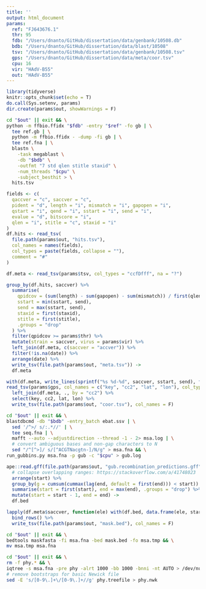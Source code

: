 ```yaml
---
title: ''
output: html_document
params:
  ref: "FJ643676.1"
  thr: 95
  fdb: "/Users/dnanto/GitHub/dissertation/data/genbank/10508.db"
  bdb: "/Users/dnanto/GitHub/dissertation/data/blast/10508"
  tsv: "/Users/dnanto/GitHub/dissertation/data/genbank/10508.tsv"
  gps: "/Users/dnanto/GitHub/dissertation/data/meta/coor.tsv"
  cpu: 16
  vir: "HAdV-B55"
  out: "HAdV-B55"
---
```


```r
library(tidyverse)
knitr::opts_chunk$set(echo = T)
do.call(Sys.setenv, params)
dir.create(params$out, showWarnings = F)
```

```bash
cd "$out" || exit && \
python -m ffbio.ffidx "$fdb" -entry "$ref" -fo gb | \
  tee ref.gb | \
  python -m ffbio.ffidx - -dump -fi gb | \
  tee ref.fna | \
  blastn \
    -task megablast \
    -db "$bdb" \
    -outfmt "7 std qlen stitle staxid" \
    -num_threads "$cpu" \
    -subject_besthit > \
  hits.tsv
```

```r
fields <- c(
  qaccver = "c", saccver = "c", 
  pident = "d", length = "i", mismatch = "i", gapopen = "i", 
  qstart = "i", qend = "i", sstart = "i", send = "i", 
  evalue = "d", bitscore = "i", 
  qlen = "i", stitle = "c", staxid = "i"
)
df.hits <- read_tsv(
  file.path(params$out, "hits.tsv"), 
  col_names = names(fields), 
  col_types = paste(fields, collapse = ""), 
  comment = "#"
)

df.meta <- read_tsv(params$tsv, col_types = "ccfDfff", na = "?")

group_by(df.hits, saccver) %>%
  summarise(
    qpidcov = (sum(length) - sum(gapopen) - sum(mismatch)) / first(qlen) * 100,
    sstart = min(sstart, send),
    send = max(sstart, send),
    staxid = first(staxid),
    stitle = first(stitle),
    .groups = "drop"
  ) %>%
  filter(qpidcov >= params$thr) %>%
  mutate(strain = saccver, virus = params$vir) %>%
  left_join(df.meta, c(saccver = "accver")) %>%
  filter(!is.na(date)) %>%
  arrange(date) %>%
  write_tsv(file.path(params$out, "meta.tsv")) ->
  df.meta

with(df.meta, write_lines(sprintf("%s %d-%d", saccver, sstart, send), file.path(params$out, "ebat.ssv")))
read_tsv(params$gps, col_names = c("key", "cc2", "lat", "lon"), col_types = cols(.default = "c")) %>%
  left_join(df.meta, ., by = "cc2") %>%
  select(key, cc2, lat, lon) %>%
  write_tsv(file.path(params$out, "coor.tsv"), col_names = F)
```

```bash
cd "$out" || exit && \
blastdbcmd -db "$bdb" -entry_batch ebat.ssv | \
  sed '/^>/ s/:.*//' | \
  tee seq.fna | \
  mafft --auto --adjustdirection --thread -1 - 2> msa.log | \
  # convert ambiguous bases and non-gap characters to N
  sed "/^[^>]/ s/[^ACGTNacgtn-]/N/g" > msa.fna && \
run_gubbins.py msa.fna -p gub -c "$cpu" > gub.log
```

```r
ape::read.gff(file.path(params$out, "gub.recombination_predictions.gff")) %>%
  # collapse overlapping ranges: https://stackoverflow.com/a/41748023
  arrange(start) %>%
  group_by(g = cumsum(cummax(lag(end, default = first(end))) < start)) %>% 
  summarise(start = first(start), end = max(end), .groups = "drop") %>%
  mutate(start = start - 1, end = end) ->
  df.bed

lapply(df.meta$saccver, function(ele) with(df.bed, data.frame(ele, start, end))) %>%
  bind_rows() %>%
  write_tsv(file.path(params$out, "mask.bed"), col_names = F)
```

```bash
cd "$out" || exit && \
bedtools maskfasta -fi msa.fna -bed mask.bed -fo msa.tmp && \
mv msa.tmp msa.fna
```

```bash
cd "$out" || exit && \
rm -f phy.* && \
iqtree -s msa.fna -pre phy -alrt 1000 -bb 1000 -bnni -nt AUTO > /dev/null 2> /dev/null && \
# remove bootstraps for basic Newick file
sed -E 's/[0-9\.]+\/[0-9\.]+//g' phy.treefile > phy.nwk
```
